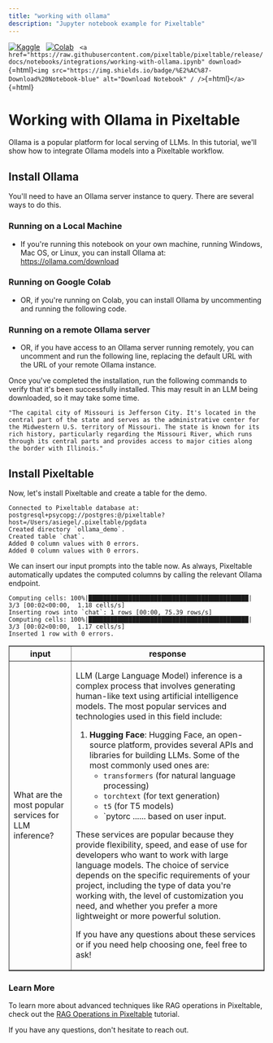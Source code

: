 ```yaml
---
title: "working with ollama"
description: "Jupyter notebook example for Pixeltable"
---
```


[![Kaggle](https://kaggle.com/static/images/open-in-kaggle.svg)](https://kaggle.com/kernels/welcome?src=https://github.com/pixeltable/pixeltable/blob/release/docs/notebooks/integrations/working-with-ollama.ipynb)  
[![Colab](https://colab.research.google.com/assets/colab-badge.svg)](https://colab.research.google.com/github/pixeltable/pixeltable/blob/release/docs/notebooks/integrations/working-with-ollama.ipynb)  
`<a href="https://raw.githubusercontent.com/pixeltable/pixeltable/release/docs/notebooks/integrations/working-with-ollama.ipynb" download>`\{=html\}`<img src="https://img.shields.io/badge/%E2%AC%87-Download%20Notebook-blue" alt="Download Notebook" / />`\{=html\}`</a>`\{=html\}

# Working with Ollama in Pixeltable

Ollama is a popular platform for local serving of LLMs. In this
tutorial, we'll show how to integrate Ollama models into a Pixeltable
workflow.

## Install Ollama

You'll need to have an Ollama server instance to query. There are
several ways to do this.

### Running on a Local Machine

-   If you're running this notebook on your own machine, running
    Windows, Mac OS, or Linux, you can install Ollama at:
    <https://ollama.com/download>

### Running on Google Colab

-   OR, if you're running on Colab, you can install Ollama by
    uncommenting and running the following code.

### Running on a remote Ollama server

-   OR, if you have access to an Ollama server running remotely, you can
    uncomment and run the following line, replacing the default URL with
    the URL of your remote Ollama instance.

Once you've completed the installation, run the following commands to
verify that it's been successfully installed. This may result in an LLM
being downloaded, so it may take some time.

    "The capital city of Missouri is Jefferson City. It's located in the central part of the state and serves as the administrative center for the Midwestern U.S. territory of Missouri. The state is known for its rich history, particularly regarding the Missouri River, which runs through its central parts and provides access to major cities along the border with Illinois."

## Install Pixeltable

Now, let's install Pixeltable and create a table for the demo.

    Connected to Pixeltable database at: postgresql+psycopg://postgres:@/pixeltable?host=/Users/asiegel/.pixeltable/pgdata
    Created directory `ollama_demo`.
    Created table `chat`.
    Added 0 column values with 0 errors.
    Added 0 column values with 0 errors.

We can insert our input prompts into the table now. As always,
Pixeltable automatically updates the computed columns by calling the
relevant Ollama endpoint.

    Computing cells: 100%|████████████████████████████████████████████| 3/3 [00:02<00:00,  1.18 cells/s]
    Inserting rows into `chat`: 1 rows [00:00, 75.39 rows/s]
    Computing cells: 100%|████████████████████████████████████████████| 3/3 [00:02<00:00,  1.17 cells/s]
    Inserted 1 row with 0 errors.

<table border="1" className="dataframe">
<thead>
<tr style={{'text-align: right;'}}>
<th>
input
</th>
<th>
response
</th>
</tr>
</thead>
<tbody>
<tr>
<td>
What are the most popular services for LLM inference?
</td>
<td>

LLM (Large Language Model) inference is a complex process that involves
generating human-like text using artificial intelligence models. The
most popular services and technologies used in this field include:

1.  **Hugging Face**: Hugging Face, an open-source platform, provides
    several APIs and libraries for building LLMs. Some of the most
    commonly used ones are:
    -   `transformers` (for natural language processing)
    -   `torchtext` (for text generation)
    -   `t5` (for T5 models)
    -   \`pytorc ...... based on user input.

These services are popular because they provide flexibility, speed, and
ease of use for developers who want to work with large language models.
The choice of service depends on the specific requirements of your
project, including the type of data you\'re working with, the level of
customization you need, and whether you prefer a more lightweight or
more powerful solution.

If you have any questions about these services or if you need help
choosing one, feel free to ask!
</td>
</tr>
</tbody>
</table>

### Learn More

To learn more about advanced techniques like RAG operations in
Pixeltable, check out the [RAG Operations in
Pixeltable](https://pixeltable.readme.io/docs/rag-operations-in-pixeltable)
tutorial.

If you have any questions, don't hesitate to reach out.
